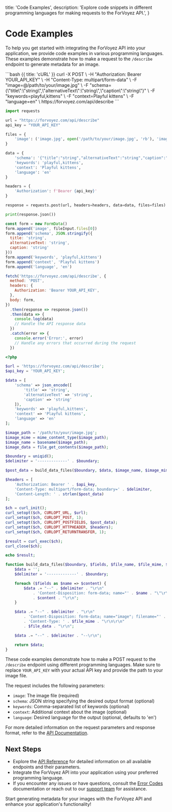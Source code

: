 
  title: 'Code Examples',
  description:
    'Explore code snippets in different programming languages for making requests to the ForVoyez API.',
}

# Code Examples

To help you get started with integrating the ForVoyez API into your application, we provide code examples in various programming languages. These examples demonstrate how to make a request to the `/describe` endpoint to generate metadata for an image.

<CodeGroup>
```bash {{ title: 'cURL' }}
curl -X POST \
  -H "Authorization: Bearer YOUR_API_KEY" \
  -H "Content-Type: multipart/form-data" \
  -F "image=@/path/to/your/image.jpg" \
  -F "schema={\"title\":\"string\",\"alternativeText\":\"string\",\"caption\":\"string\"}" \
  -F "keywords=playful,kittens" \
  -F "context=Playful kittens" \
  -F "language=en" \
  https://forvoyez.com/api/describe
```

```python {{ title: 'Python' }}
import requests

url = "https://forvoyez.com/api/describe"
api_key = "YOUR_API_KEY"

files = {
    'image': ('image.jpg', open('/path/to/your/image.jpg', 'rb'), 'image/jpeg')
}

data = {
    'schema': '{"title":"string","alternativeText":"string","caption":"string"}',
    'keywords': 'playful,kittens',
    'context': 'Playful kittens',
    'language': 'en'
}

headers = {
    'Authorization': f'Bearer {api_key}'
}

response = requests.post(url, headers=headers, data=data, files=files)

print(response.json())
```

```javascript {{ title: 'JavaScript' }}
const form = new FormData()
form.append('image', fileInput.files[0])
form.append('schema', JSON.stringify({
  title: 'string',
  alternativeText: 'string',
  caption: 'string'
}))
form.append('keywords', 'playful,kittens')
form.append('context', 'Playful kittens')
form.append('language', 'en')

fetch('https://forvoyez.com/api/describe', {
  method: 'POST',
  headers: {
    Authorization: 'Bearer YOUR_API_KEY',
  },
  body: form,
})
  .then(response => response.json())
  .then(data => {
    console.log(data)
    // Handle the API response data
  })
  .catch(error => {
    console.error('Error:', error)
    // Handle any errors that occurred during the request
  })
```

```php {{ title: 'PHP' }}
<?php

$url = 'https://forvoyez.com/api/describe';
$api_key = 'YOUR_API_KEY';

$data = [
    'schema' => json_encode([
        'title' => 'string',
        'alternativeText' => 'string',
        'caption' => 'string'
    ]),
    'keywords' => 'playful,kittens',
    'context' => 'Playful kittens',
    'language' => 'en'
];

$image_path = '/path/to/your/image.jpg';
$image_mime = mime_content_type($image_path);
$image_name = basename($image_path);
$image_data = file_get_contents($image_path);

$boundary = uniqid();
$delimiter = '-------------' . $boundary;

$post_data = build_data_files($boundary, $data, $image_name, $image_mime, $image_data);

$headers = [
    'Authorization: Bearer ' . $api_key,
    'Content-Type: multipart/form-data; boundary=' . $delimiter,
    'Content-Length: ' . strlen($post_data)
];

$ch = curl_init();
curl_setopt($ch, CURLOPT_URL, $url);
curl_setopt($ch, CURLOPT_POST, 1);
curl_setopt($ch, CURLOPT_POSTFIELDS, $post_data);
curl_setopt($ch, CURLOPT_HTTPHEADER, $headers);
curl_setopt($ch, CURLOPT_RETURNTRANSFER, 1);

$result = curl_exec($ch);
curl_close($ch);

echo $result;

function build_data_files($boundary, $fields, $file_name, $file_mime, $file_data) {
    $data = '';
    $delimiter = '-------------' . $boundary;

    foreach ($fields as $name => $content) {
        $data .= "--" . $delimiter . "\r\n"
            . 'Content-Disposition: form-data; name="' . $name . "\"\r\n\r\n"
            . $content . "\r\n";
    }

    $data .= "--" . $delimiter . "\r\n"
        . 'Content-Disposition: form-data; name="image"; filename="' . $file_name . '"' . "\r\n"
        . 'Content-Type: ' . $file_mime . "\r\n\r\n"
        . $file_data . "\r\n";

    $data .= "--" . $delimiter . "--\r\n";

    return $data;
}
```

</CodeGroup>

These code examples demonstrate how to make a POST request to the `/describe` endpoint using different programming languages. Make sure to replace `YOUR_API_KEY` with your actual API key and provide the path to your image file.

The request includes the following parameters:
- `image`: The image file (required)
- `schema`: JSON string specifying the desired output format (optional)
- `keywords`: Comma-separated list of keywords (optional)
- `context`: Additional context about the image (optional)
- `language`: Desired language for the output (optional, defaults to 'en')

For more detailed information on the request parameters and response format, refer to the [API Documentation](/api-documentation).

## Next Steps

- Explore the [API Reference](/api-documentation) for detailed information on all available endpoints and their parameters.
- Integrate the ForVoyez API into your application using your preferred programming language.
- If you encounter any issues or have questions, consult the [Error Codes](/error-codes) documentation or reach out to our [support team](/support) for assistance.

Start generating metadata for your images with the ForVoyez API and enhance your application's functionality!
